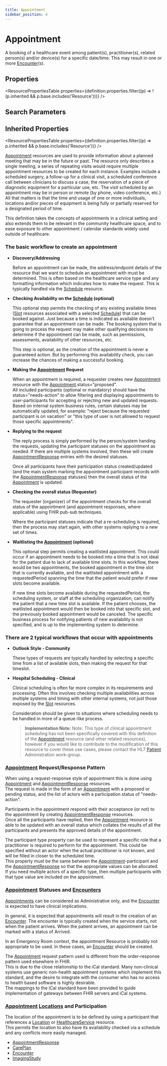 ```yaml
---
title: Appointment
sidebar_position: 4
---
```


# Appointment

A booking of a healthcare event among patient(s), practitioner(s), related person(s) and/or device(s) for a specific date/time. This may result in one or more <a href="/docs/api/fhir/resources/encounter">Encounter</a>(s).

<Tabs queryString="intro-section">
<TabItem value="schema" label="Schema" default>


## Properties


<ResourcePropertiesTable properties={definition.properties.filter((p) => !(p.inherited && p.base.includes('Resource')))} />

## Search Parameters

<SearchParamsTable searchParams={definition.searchParameters} />

## Inherited Properties

<ResourcePropertiesTable properties={definition.properties.filter((p) => p.inherited && p.base.includes('Resource'))} />

</TabItem>
  <TabItem value="usage" label="Usage">
    <div> <a name="scope"></a>      <p>    <a href="/docs/api/fhir/resources/appointment">Appointment</a> resources are used to provide information about    a planned meeting that may be in the future or past. The resource only describes a single meeting,    a series of repeating visits would require multiple appointment resources to be created for each instance.    Examples include a scheduled surgery, a follow-up for a    clinical visit, a scheduled conference call between clinicians to discuss a case, the reservation    of a piece of diagnostic equipment for a particular use, etc.    The visit scheduled by an appointment    may be in person or remote (by phone, video conference, etc.)  All that matters is that the time and    usage of one or more individuals, locations and/or pieces of equipment is being fully or partially    reserved for a designated period of time.   </p>   <p>    This definition takes the concepts of appointments in a clinical setting and also extends    them to be relevant in the community healthcare space, and to ease exposure to other    appointment / calendar standards widely used outside of healthcare.   </p>  <a name="basic-workflow"></a>     <h3 class="self-link-parent"> The basic workflow to create an appointment <a href="https://www.hl7.org/fhir/appointment.html#basic-workflow" title="link to here" class="self-link"></a></h3>   <ul>    <li>     <b>Discovery/Addressing</b>     <p>      Before an appointment can be made, the address/endpoint details of the resource that we want       to schedule an appointment with must be determined. This is often based on the healthcare service type      and any formatting information which indicates how to make the request.      This is typically handled via the <a href="/docs/api/fhir/resources/schedule">Schedule</a> resource.     </p>    </li>    <li>     <b>Checking Availability on the <a href="/docs/api/fhir/resources/schedule">Schedule</a> (optional)</b>     <p>      This optional step permits the checking of any existing available times       (<a href="/docs/api/fhir/resources/slot">Slot</a> resources associated with a selected <a href="/docs/api/fhir/resources/schedule">Schedule</a>) that can be booked against.      Just because a time is indicated as available doesn't guarantee that an appointment can be made.      The booking system that is going to process the request may make other qualifying decisions to      determine if the appointment can be made, such as permissions, assessments, availability of other      resources, etc.     </p>     <p>      This step is optional, as the creation of the appointment is never a guaranteed action.      But by performing this availability check, you can increase the chances of making a successful      booking.     </p>    </li>    <li>     <b>Making the <a href="/docs/api/fhir/resources/appointment">Appointment</a> Request</b>     <p>      When an appointment is required, a requester creates new <a href="/docs/api/fhir/resources/appointment">Appointment</a> resource with the <a href="/docs/api/fhir/resources/appointment">Appointment</a>.status="proposed".<br/>      All included participants (optional or mandatory) should have the status="needs-action" to allow filtering and displaying      appointments to user-participants for accepting or rejecting new and updated requests. Based on internal system business rules,      certain statuses may be automatically updated, for example: "reject because the requested participant is on vacation" or       "this type of user is not allowed to request those specific appointments".     </p>    </li>    <li>     <b>Replying to the request</b>     <p>      The reply process is simply performed by the person/system handing the requests, updating      the participant statuses on the appointment as needed. If there are multiple systems involved, then these      will create <a href="/docs/api/fhir/resources/appointmentresponse">AppointmentResponse</a> entries with the desired statuses.     </p>     <p>      Once all participants have their participation status created/updated      (and the main system marking the appointment participant records with the <a href="/docs/api/fhir/resources/appointmentresponse">AppointmentResponse</a>      statuses) then the overall status of the <a href="/docs/api/fhir/resources/appointment">Appointment</a> is updated.     </p>    </li>    <li>     <b>Checking the overall status (Requester)</b>     <p>      The requester (organizer) of the appointment checks for the overall status of the appointment      (and appointment responses, where applicable) using FHIR pub-sub techniques.     </p>     <p>      Where the participant statuses indicate that a re-scheduling is required, then the process may      start again, with other systems replying to a new set of times.     </p>    </li>    <li>     <b>Waitlisting the <a href="/docs/api/fhir/resources/appointment">Appointment</a> (optional)</b>     <p>      This optional step permits creating a waitlisted appointment. This could occur if an      appointment needs to be booked into a time that is not ideal for the patient due to lack of available      time slots.  In this workflow, there would be two appointments, the booked appointment in the time       slot that is currently available, and the waitlisted appointment with a requestedPeriod spanning the      time that the patient would prefer if new slots become available.     </p>     <p>          If new time slots become available during the requestedPeriod, the scheduling system, or staff      at the scheduling organization, can notify the patient that a new time slot is available.  If the patient      chooses, the waitlisted appointment would then be booked into that specific slot, and the previously booked       appointment would be canceled.  The specific business process for notifying patients of new availability is not      specified, and is up to the implementing system to determine.          </p>    </li>   </ul>  <a name="workflow-types"></a>   <h3 class="self-link-parent"> There are 2 typical workflows that occur with appointments <a href="https://www.hl7.org/fhir/appointment.html#workflow-types" title="link to here" class="self-link"></a></h3>   <ul>    <li>     <b>Outlook Style - Community</b>     <p>      These types of requests are typically handled by selecting a specific time from a list of available slots,      then making the request for that timeslot.     </p>    </li>    <li>     <b>Hospital Scheduling - Clinical</b>     <p>      Clinical scheduling is often far more complex in its requirements and processing.      Often this involves checking multiple availabilities across multiple systems and      timing with other internal systems, not just those exposed by the <a href="/docs/api/fhir/resources/slot">Slot</a> resources.     </p>     <p>      Consideration should be given to situations where scheduling needs to be handled      in more of a queue-like process.     </p> <blockquote><p> <b>Implementation Note:</b>        Note: This type of clinical appointment scheduling has not been specifically covered       with this definition of the <a href="/docs/api/fhir/resources/appointment">Appointment</a> resource (and other related resources), however if you       would like to contribute to the modification of this resource to cover these use cases,       please contact the HL7 <a href="/docs/api/fhir/resources/patient">Patient</a> Administration work-group. </p></blockquote>    </li>   </ul>  </div>
    </TabItem>
  <TabItem value="relationships" label="Relationships">
    <div> <a name="bnr"></a>        <h3 class="self-link-parent"> <a href="/docs/api/fhir/resources/appointment">Appointment</a> Request/Response Pattern <a href="https://www.hl7.org/fhir/appointment.html#12.10.2.1" title="link to here" class="self-link"></a></h3>   <p>    When using a request-response style of appointment this is done using <a href="/docs/api/fhir/resources/appointment">Appointment</a>     and <a href="/docs/api/fhir/resources/appointmentresponse">AppointmentResponse</a> resources.<br/>    The request is made in the form of an <a href="/docs/api/fhir/resources/appointment">Appointment</a> with a proposed or pending status,    and the list of actors with a participation status of "needs-action".   </p>   <p>    Participants in the appointment respond with their acceptance (or not) to the appointment    by creating <a href="/docs/api/fhir/resources/appointmentresponse">AppointmentResponse</a> resources.<br/>    Once all the participants have replied, then the <a href="/docs/api/fhir/resources/appointment">Appointment</a> resource is able to be    updated with an overall status which collates the results of all the participants    and presents the approved details of the appointment.   </p>   <p>    The participant type property can be used to represent a specific role that a practitioner     is required to perform for the appointment. This could be specified without an actor when the actual    practitioner is not known, and will be filled in closer to the scheduled time.<br/>    This property must be the same between the <a href="/docs/api/fhir/resources/appointment">Appointment</a>-participant and the <a href="/docs/api/fhir/resources/appointmentresponse">AppointmentResponse</a>    so that the appropriate values can be allocated.    If you need multiple actors of a specific type, then multiple participants with that type value    are included on the appointment.   </p> <a name="statuses"></a>     <h3 class="self-link-parent"> <a href="/docs/api/fhir/resources/appointment">Appointment</a> Statuses and <a href="/docs/api/fhir/resources/encounter">Encounters</a> <a href="/docs/api/fhir/resources/appointment" title="link to here" class="self-link"></a></h3>     <p>       <a href="/docs/api/fhir/resources/appointment">Appointments</a> can be considered as Administrative only, and the <a href="/docs/api/fhir/resources/encounter">Encounter</a> is expected to have       clinical implications.     </p>     <p>       In general, it is expected that appointments will result in the creation of an <a href="/docs/api/fhir/resources/encounter">Encounter</a>.       The encounter is typically created when the service starts, not when the patient arrives.       When the patient arrives, an appointment can be marked with a status of Arrived.     </p>     <p>       In an Emergency Room context, the appointment Resource is probably not appropriate to be used.       In these cases, an <a href="/docs/api/fhir/resources/encounter">Encounter</a> should be created.     </p>     <p>       The <a href="/docs/api/fhir/resources/appointment">Appointment</a> request pattern used is different from the order-response pattern used elsewhere in FHIR.<br/>       This is due to the close relationship to the iCal standard. Many non-clinical systems use generic       non-health appointment systems which implement this standard, and the desire to integrate       with the consumer who has no access to health based software is highly desirable.<br/>       The mappings to the iCal standard have been provided to guide implementation of gateways between       FHIR servers and iCal systems.     </p> <a name="location"></a>   <h3 class="self-link-parent"> <a href="/docs/api/fhir/resources/appointment">Appointment</a> <a href="/docs/api/fhir/resources/location">Locations</a> and Participation <a href="/docs/api/fhir/resources/appointment" title="link to here" class="self-link"></a></h3>   <p>    The location of the appointment is to be defined by using a participant that references a <a href="/docs/api/fhir/resources/location">Location</a>    or <a href="/docs/api/fhir/resources/healthcareservice">HealthcareService</a> resource.<br/>    This permits the location to also have its availability checked via a schedule and any    conflicts more easily managed.   </p>   </div>
    </TabItem>
  
  <TabItem value="referencedBy" label="Referenced By">
    <ul><li><a href="/docs/api/fhir/resources/appointmentresponse">AppointmentResponse</a></li>
<li><a href="/docs/api/fhir/resources/careplan">CarePlan</a></li>
<li><a href="/docs/api/fhir/resources/encounter">Encounter</a></li>
<li><a href="/docs/api/fhir/resources/imagingstudy">ImagingStudy</a></li></ul>
    </TabItem>

</Tabs>

